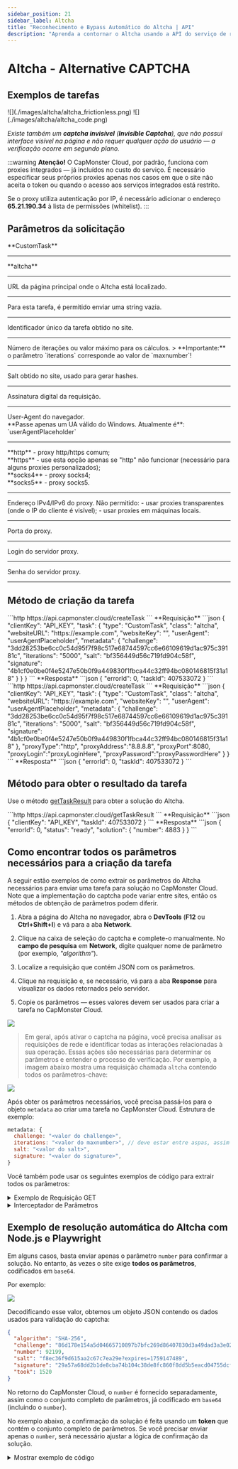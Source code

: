 ```yaml
---
sidebar_position: 21
sidebar_label: Altcha
title: "Reconhecimento e Bypass Automático do Altcha | API"
description: "Aprenda a contornar o Altcha usando a API do serviço de reconhecimento e resolução automática de captchas CapMonster Cloud!" 
---
```



<ArticleHead slug="captchas/altcha-task" />

# Altcha - Alternative CAPTCHA

<PriceBlockWrap>
  <PriceBlock title="altcha" captchaId="altcha"/>
</PriceBlockWrap>

## Exemplos de tarefas

<Tabs className="full-width-tabs">
  <TabItem value="pow" label="PoW (Proof-of-Work)" default>
    ![](./images/altcha/altcha_frictionless.png)
  </TabItem>
  <TabItem value="code" label="Code Captcha">
    ![](./images/altcha/altcha_code.png)
  </TabItem>
</Tabs>

*Existe também um **captcha invisível** (**Invisible Captcha**), que não possui interface visível na página e não requer qualquer ação do usuário — a verificação ocorre em segundo plano.*

:::warning **Atenção!**
O CapMonster Cloud, por padrão, funciona com proxies integrados — já incluídos no custo do serviço. É necessário especificar seus próprios proxies apenas nos casos em que o site não aceita o token ou quando o acesso aos serviços integrados está restrito.

Se o proxy utiliza autenticação por IP, é necessário adicionar o endereço **65.21.190.34** à lista de permissões (whitelist).
:::

## Parâmetros da solicitação

<TabItem value="proxyless" label="CustomTask (sem proxy)" default className="bordered-panel">
  
  <ParamItem title="type" required type="string" />
  **CustomTask**

  ---

  <ParamItem title="class" required type="string" />
  **altcha**

  ---

  <ParamItem title="websiteURL" required type="string" />
  URL da página principal onde o Altcha está localizado.

  ---

  <ParamItem title="websiteKey" required type="string" />
  Para esta tarefa, é permitido enviar uma string vazia.

  ---

  <ParamItem title="challenge (dentro do metadata)" required="required" type="string" />
  Identificador único da tarefa obtido no site.

  ---

  <ParamItem title="iterations (dentro do metadata)" required="required" type="string" />
  Número de iterações ou valor máximo para os cálculos.
  > **Importante:** o parâmetro `iterations` corresponde ao valor de `maxnumber`!

  ---

  <ParamItem title="salt (dentro do metadata)" required="required" type="string" />
  Salt obtido no site, usado para gerar hashes.

  ---

  <ParamItem title="signature (dentro do metadata)" required="required" type="string" />
  Assinatura digital da requisição.

  ---

  <ParamItem title="userAgent" type="string" />
  User-Agent do navegador. <br />
  **Passe apenas um UA válido do Windows. Atualmente é**: `userAgentPlaceholder`

  ---

  <ParamItem title="proxyType" type="string" />
  **http** - proxy http/https comum;<br />
  **https** - use esta opção apenas se "http" não funcionar (necessário para alguns proxies personalizados);<br />
  **socks4** - proxy socks4;<br />
  **socks5** - proxy socks5.

  ---

  <ParamItem title="proxyAddress" type="string" />
  <p>
    Endereço IPv4/IPv6 do proxy. Não permitido:
    - usar proxies transparentes (onde o IP do cliente é visível);
    - usar proxies em máquinas locais.
  </p>

  ---

  <ParamItem title="proxyPort" type="integer" />
  Porta do proxy.

  ---

  <ParamItem title="proxyLogin" type="string" />
  Login do servidor proxy.

  ---

  <ParamItem title="proxyPassword" type="string" />
  Senha do servidor proxy.

  ---
</TabItem>

## Método de criação da tarefa

<Tabs className="full-width-tabs filled-tabs request-tabs" groupId="captcha-type">
  <TabItem value="proxyless" label="Altcha CustomTask (sem proxy)" default className="method-panel">
    <MethodItem>
      ```http
      https://api.capmonster.cloud/createTask
      ```
    </MethodItem>
    <MethodDescription>
      **Requisição**
      ```json
      {
        "clientKey": "API_KEY",
        "task": {
          "type": "CustomTask",
          "class": "altcha",
          "websiteURL": "https://example.com",
          "websiteKey": "",
          "userAgent": "userAgentPlaceholder",
          "metadata": {
            "challenge": "3dd28253be6cc0c54d95f7f98c517e68744597cc6e66109619d1ac975c39181c",
            "iterations": "5000",
            "salt": "bf356449d56c719fd904c58f",
            "signature": "4b1cf0e0be0f4e5247e50b0f9a449830f1fbca44c32ff94bc080146815f31a18"
          }
        }
      }
      ```
      **Resposta**
      ```json
      {
        "errorId": 0,
        "taskId": 407533072
      }
      ```
    </MethodDescription>
  </TabItem>

  <TabItem value="proxy" label="Altcha CustomTask (com proxy)" className="method-panel">
    <MethodItem>
      ```http
      https://api.capmonster.cloud/createTask
      ```
    </MethodItem>
    <MethodDescription>
      **Requisição**
      ```json
      {
        "clientKey": "API_KEY",
        "task": {
          "type": "CustomTask",
          "class": "altcha",
          "websiteURL": "https://example.com",
          "websiteKey": "",
          "userAgent": "userAgentPlaceholder",
          "metadata": {
            "challenge": "3dd28253be6cc0c54d95f7f98c517e68744597cc6e66109619d1ac975c39181c",
            "iterations": "5000",
            "salt": "bf356449d56c719fd904c58f",
            "signature": "4b1cf0e0be0f4e5247e50b0f9a449830f1fbca44c32ff94bc080146815f31a18"
          },
          "proxyType":"http",
          "proxyAddress":"8.8.8.8",
          "proxyPort":8080,
          "proxyLogin":"proxyLoginHere",
          "proxyPassword":"proxyPasswordHere"
        }
      }
      ```
      **Resposta**
      ```json
      {
        "errorId": 0,
        "taskId": 407533072
      }
      ```
    </MethodDescription>
  </TabItem>
</Tabs>

## Método para obter o resultado da tarefa

Use o método [getTaskResult](../api/methods/get-task-result.mdx) para obter a solução do Altcha.

<TabItem value="proxyless" label="Altcha CustomTask (sem proxy)" default className="method-panel-full">
  <MethodItem>
    ```http
    https://api.capmonster.cloud/getTaskResult
    ```
  </MethodItem>
  <MethodDescription>
    **Requisição**
    ```json
    {
      "clientKey": "API_KEY",
      "taskId": 407533072
    }
    ```
    **Resposta**
    ```json
    {
      "errorId": 0,
      "status": "ready",
      "solution": {
        "number": 4883
      }
    }
    ```
  </MethodDescription>
</TabItem>

## Como encontrar todos os parâmetros necessários para a criação da tarefa

A seguir estão exemplos de como extrair os parâmetros do Altcha necessários para enviar uma tarefa para solução no CapMonster Cloud. Note que a implementação do captcha pode variar entre sites, então os métodos de obtenção de parâmetros podem diferir.

1. Abra a página do Altcha no navegador, abra o **DevTools** (**F12** ou **Ctrl+Shift+I**) e vá para a aba **Network**.

2. Clique na caixa de seleção do captcha e complete-o manualmente. No **campo de pesquisa** em **Network**, digite qualquer nome de parâmetro (por exemplo, *"algorithm"*).


3. Localize a requisição que contém JSON com os parâmetros.

4. Clique na requisição e, se necessário, vá para a aba **Response** para visualizar os dados retornados pelo servidor.

5. Copie os parâmetros — esses valores devem ser usados para criar a tarefa no CapMonster Cloud.

![](./images/altcha/altcha_parameters.png)

> Em geral, após ativar o captcha na página, você precisa analisar as requisições de rede e identificar todas as interações relacionadas à sua operação. Essas ações são necessárias para determinar os parâmetros e entender o processo de verificação. Por exemplo, a imagem abaixo mostra uma requisição chamada `altcha` contendo todos os parâmetros-chave:

![](./images/altcha/altcha_parameters1.png)

Após obter os parâmetros necessários, você precisa passá‑los para o objeto `metadata` ao criar uma tarefa no CapMonster Cloud. Estrutura de exemplo:

```javascript
metadata: {
  challenge: "<valor do challenge>", 
  iterations: "<valor do maxnumber>", // deve estar entre aspas, assim como os demais parâmetros
  salt: "<valor do salt>",             
  signature: "<valor do signature>",  
}
```

Você também pode usar os seguintes exemplos de código para extrair todos os parâmetros:

<details>
<summary>Exemplo de Requisição GET</summary>

Realiza uma requisição HTTP GET para o URL especificado e registra a resposta no console.

```javascript
const url = 'https://example-portal.mysite.rs.gov.br/Altcha/Example'; // Endpoint da API de onde os parâmetros do captcha são extraídos

fetch(url, { method: 'GET' })
  .then(res => res.text())
  .then(data => console.log('Response:', data))
  .catch(err => console.error(err));
````

</details>

<details>
<summary>Interceptador de Parâmetros</summary>

Script para navegador que sobrescreve `fetch` e `XMLHttpRequest` para monitorar automaticamente as requisições de rede e extrair os principais parâmetros do captcha Altcha. Cole este script no console do navegador na página do captcha e ative o captcha — os parâmetros necessários serão registrados automaticamente no console.

```javascript
(function() {
  const keywords = ['algorithm','challenge','maxnumber','salt','signature'];
  const foundParams = {};

  const intercept = (url, body, text) => {
    keywords.forEach(key => {
      if ((url && url.includes(key)) || (body && body.includes(key)) || (text && text.includes(key))) {
        foundParams[key] = foundParams[key] || [];
        if (url?.includes(key)) foundParams[key].push(url);
        if (body?.includes(key)) foundParams[key].push(body);
        if (text?.includes(key)) foundParams[key].push(text);
      }
    });
    if (Object.keys(foundParams).length) console.log('Found parameters:', foundParams);
  };

  const originalFetch = window.fetch;
  window.fetch = async (...args) => {
    const [resource, config] = args;
    const url = typeof resource === 'string' ? resource : resource.url;
    const body = config?.body;
    const response = await originalFetch.apply(this, args);
    try {
      const text = await response.clone().text();
      intercept(url, body, text);
    } catch {}
    return response;
  };

  const originalOpen = XMLHttpRequest.prototype.open;
  const originalSend = XMLHttpRequest.prototype.send;

  XMLHttpRequest.prototype.open = function(method, url, ...rest) {
    this._url = url;
    return originalOpen.call(this, method, url, ...rest);
  };

  XMLHttpRequest.prototype.send = function(body) {
    this.addEventListener('load', () => intercept(this._url, body, this.responseText));
    return originalSend.call(this, body);
  };
})();
```

</details>

## Exemplo de resolução automática do Altcha com Node.js e Playwright

Em alguns casos, basta enviar apenas o parâmetro `number` para confirmar a solução. No entanto, às vezes o site exige **todos os parâmetros**, codificados em `base64`.

Por exemplo:

![](./images/altcha/altcha_base64.png)

Decodificando esse valor, obtemos um objeto JSON contendo os dados usados para validação do captcha:

```json
{
  "algorithm": "SHA-256",
  "challenge": "86d178e154a5d04665710897b7bfc269d86407830d3a49dad3a3e027f6a824a6",
  "number": 92199,
  "salt": "f8ec36f9d615aa2c67c7ea29e?expires=1759147489",
  "signature": "29a57a68dd2b1de8cba74b104c38de8fc860f8dd5b5eacd04755dcff7eb7ee8f",
  "took": 1520
}
```

No retorno do CapMonster Cloud, o `number` é fornecido separadamente, assim como o conjunto completo de parâmetros, já codificado em `base64` (incluindo o `number`).

No exemplo abaixo, a confirmação da solução é feita usando um **token** que contém o conjunto completo de parâmetros.
Se você precisar enviar apenas o `number`, será necessário ajustar a lógica de confirmação da solução.

<details>
<summary>Mostrar exemplo de código</summary>

```javascript
const { chromium } = require("playwright");

// Substitua pelos seus valores:
// - API_KEY → sua chave do CapMonster Cloud
// - ALTCHA_PAGE → URL da página com Altcha
const API_KEY = "your_capmonster_cloud_api_key";
const ALTCHA_PAGE = "https://url_with_altcha";

(async () => {
  const browser = await chromium.launch({ headless: false, devtools: true });
  const context = await browser.newContext(); 
  const page = await context.newPage(); 

  await page.route("**/*", (route) => {
    const url = route.request().url();
    if (url.includes("api.capmonster.cloud")) return route.abort();
    return route.continue();
  });

  let challengeResp = null; // Variável para armazenar o challenge do Altcha
  page.on("response", async (response) => {
    try {
      if (response.url().includes("/Altcha/GerarDesafio")) {
        challengeResp = await response.json(); // Obtém o JSON com os parâmetros do challenge
        console.log("Captured /Altcha/GerarDesafio:", challengeResp);
      }
    } catch {}
  });

  await page.goto(ALTCHA_PAGE, { waitUntil: "networkidle" }); // Acessa a página com Altcha

  try {
    await page.waitForSelector("altcha-widget input[type='checkbox']", { timeout: 10000 });
    await page.click("altcha-widget input[type='checkbox']");
  } catch {
    const widgetHandle = await page.$("altcha-widget");
    if (widgetHandle) await widgetHandle.click(); // Caso o seletor padrão não seja encontrado
  }

  // Espera para receber o challenge
  const start = Date.now();
  while (!challengeResp && Date.now() - start < 30000) {
    await new Promise((r) => setTimeout(r, 300));
  }
  if (!challengeResp) {
    console.error("Falha ao capturar /Altcha/GerarDesafio.");
    await browser.close();
    return;
  }

  const { challenge, salt, signature, maxnumbers } = challengeResp;

  // Monta o corpo da requisição para criar a tarefa no CapMonster Cloud
  const createTaskBody = {
    clientKey: API_KEY,
    task: {
      type: "CustomTask",
      class: "altcha",
      websiteURL: ALTCHA_PAGE,
      websiteKey: "",
      userAgent:
        "Mozilla/5.0 (Windows NT 10.0; Win64; x64) AppleWebKit/537.36 (KHTML, like Gecko) Chrome/140.0.0.0 Safari/537.36",
      metadata: {
        challenge,
        iterations: maxnumbers,
        salt,
        signature,
      },
    },
  };

  // Cria a tarefa no CapMonster Cloud
  const taskResp = await fetch("https://api.capmonster.cloud/createTask", {
    method: "POST",
    headers: { "Content-Type": "application/json" },
    body: JSON.stringify(createTaskBody),
  }).then((r) => r.json());

  console.log("CreateTask response:", taskResp);
  if (!taskResp || !taskResp.taskId) {
    console.error("Falha ao criar a tarefa:", taskResp);
    await browser.close();
    return;
  }

  const taskId = taskResp.taskId;

  // Aguarda a solução da tarefa
  let fullSolution = null;
  const maxPollMs = 120000;
  const pollStart = Date.now();
  while (Date.now() - pollStart < maxPollMs) {
    const res = await fetch("https://api.capmonster.cloud/getTaskResult", {
      method: "POST",
      headers: { "Content-Type": "application/json" },
      body: JSON.stringify({ clientKey: API_KEY, taskId }),
    }).then((r) => r.json());

    if (res.status === "ready") {
      fullSolution = res.solution;
      console.log("Solução completa do CapMonster:", fullSolution);
      break;
    }
    await new Promise((r) => setTimeout(r, 3000));
  }

  if (!fullSolution) {
    console.error("Solução não recebida dentro do tempo alocado.");
    await browser.close();
    return;
  }

  // Extrai o token da solução
  const token =
    (fullSolution && fullSolution.data && fullSolution.data.token) ||
    fullSolution.token ||
    (fullSolution && fullSolution.data) ||
    null;

  if (!token) {
    console.error("Token não encontrado na resposta do CapMonster:", fullSolution);
    await browser.close();
    return;
  }

  // Injeta o token na página
  await page.evaluate((tokenValue) => {
    const cpv = document.querySelector("#captchaParaValidar");
    if (cpv) {
      cpv.value = tokenValue;
    } else {
      const created = document.createElement("input");
      created.type = "hidden";
      created.id = "captchaParaValidar";
      created.name = "captchaParaValidar";
      created.value = tokenValue;
      (document.querySelector("form") || document.body).appendChild(created);
    }

    let alt = document.querySelector('input[name="altcha"]');
    if (alt) {
      alt.value = tokenValue;
    } else {
      const created2 = document.createElement("input");
      created2.type = "hidden";
      created2.name = "altcha";
      created2.value = tokenValue;
      (document.querySelector("form") || document.body).appendChild(created2);
    }

    const widget = document.querySelector("altcha-widget");
    if (widget) {
      widget.setAttribute("data-state", "verified");
      const checkbox = widget.querySelector("input[type='checkbox']");
      if (checkbox) {
        checkbox.checked = true;
        checkbox.dispatchEvent(new Event("change", { bubbles: true }));
      }
      const label = widget.querySelector(".altcha-label");
      if (label) label.textContent = "Verified";
    }
  }, token);

  console.log("Token injetado:", token);
})();
```
</details>

